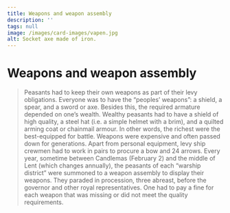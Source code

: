 ```yaml
---
title: Weapons and weapon assembly
description: ''
tags: null
image: /images/card-images/vapen.jpg
alt: Socket axe made of iron.
---
```



# Weapons and weapon assembly

<Blockquote
    quote='“If anyone lacks these weapons, there is a penalty of an ounce of silver to the king”'
    footer='Land defence section, chapter 11' />



<Container stil="initial side">
    Peasants had to keep their own weapons as part of their levy obligations. 
    Everyone was to have the “peoples’ weapons”: a shield, a spear, and a sword or axe. 
    Besides this, the required armature depended on one’s wealth. 
    Wealthy peasants had to have a shield of high quality, a steel hat (i.e. 
    a simple helmet with a brim), and a quilted arming coat or chainmail armour. 
    In other words, the richest were the best-equipped for battle. 
    Weapons were expensive and often passed down for generations. 
    Apart from personal equipment, levy ship crewmen had to work in pairs to procure a bow and 24 arrows. 
    Every year, sometime between Candlemas (February 2) and the middle of Lent (which changes annually), the peasants of each “warship district” were summoned to a weapon assembly to display their weapons. 
    They paraded in procession, three abreast, before the governor and other royal representatives. 
    One had to pay a fine for each weapon that was missing or did not meet the quality requirements.
</Container>


<Figure
    image="/images/landevernsbolken/Bf_B11314_FK_01.jpg"
    title="An iron axe"
    alt="An iron axe"
    href="https://digitaltmuseum.no/0210114537735/b-11314-oks-i-jern-for-konservering"
>
</Figure>

